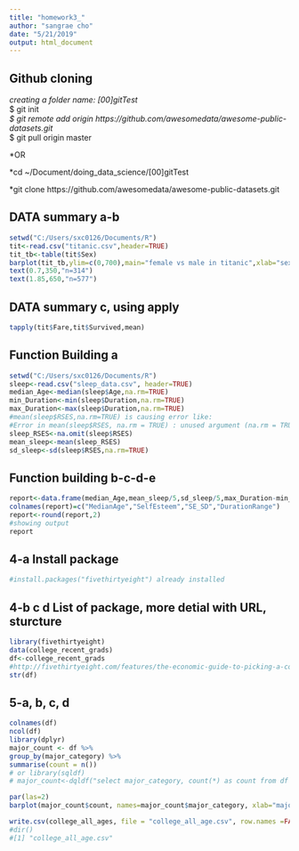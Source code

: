 ```yaml
---
title: "homework3_"
author: "sangrae cho"
date: "5/21/2019"
output: html_document
---
```

## Github cloning

*creating a folder name: [00]gitTest  
*$ git init   
*$ git remote add origin   https://github.com/awesomedata/awesome-public-datasets.git  
*$ git pull origin master  

*OR

*cd ~/Document/doing_data_science/[00]gitTest

*git clone https://github.com/awesomedata/awesome-public-datasets.git


## DATA summary a-b
```r
setwd("C:/Users/sxc0126/Documents/R")
tit<-read.csv("titanic.csv",header=TRUE)
tit_tb<-table(tit$Sex)
barplot(tit_tb,ylim=c(0,700),main="female vs male in titanic",xlab="sex", ylab="count",col=c("blue", "red"))
text(0.7,350,"n=314")
text(1.85,650,"n=577")
```

## DATA summary c, using apply
```r
tapply(tit$Fare,tit$Survived,mean)
```

## Function Building a
```r
setwd("C:/Users/sxc0126/Documents/R")
sleep<-read.csv("sleep_data.csv", header=TRUE)
median_Age<-median(sleep$Age,na.rm=TRUE)
min_Duration<-min(sleep$Duration,na.rm=TRUE)
max_Duration<-max(sleep$Duration,na.rm=TRUE)
#mean(sleep$RSES,na.rm=TRUE) is causing error like:
#Error in mean(sleep$RSES, na.rm = TRUE) : unused argument (na.rm = TRUE), Can you explain? 
sleep_RSES<-na.omit(sleep$RSES)
mean_sleep<-mean(sleep_RSES)
sd_sleep<-sd(sleep$RSES,na.rm=TRUE)
```

## Function building b-c-d-e
```r
report<-data.frame(median_Age,mean_sleep/5,sd_sleep/5,max_Duration-min_Duration)
colnames(report)=c("MedianAge","SelfEsteem","SE_SD","DurationRange")
report<-round(report,2)
#showing output
report

```

## 4-a Install package
```r
#install.packages("fivethirtyeight") already installed
```

## 4-b c d List of package, more detial with URL, sturcture
```r
library(fivethirtyeight)
data(college_recent_grads)
df<-college_recent_grads
#http://fivethirtyeight.com/features/the-economic-guide-to-picking-a-college-major/
str(df)
```
## 5-a, b, c, d
```r
colnames(df)
ncol(df)
library(dplyr)
major_count <- df %>%
group_by(major_category) %>%
summarise(count = n())
# or library(sqldf)
# major_count<-dqldf("select major_category, count(*) as count from df group by major_category")

par(las=2)
barplot(major_count$count, names=major_count$major_category, xlab="majors", main="Totals by Recent Major", horiz = TRUE, col = 'lightgreen')

write.csv(college_all_ages, file = "college_all_age.csv", row.names =FALSE)
#dir()
#[1] "college_all_age.csv"

```


